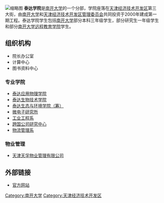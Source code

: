 {{Infobox University Department
 |标题色 = #711a5f
| 名称 = 南开大学泰达学院
| 外文名  = 
| 图像 = 
| affiliations = [[南开大学|南开大学]]
| 校训 = 
| chairman_label = 院长
| chairman = [[王磊|王磊]]
| 书记    = 
| 类型 = [[中央部属高校|中央部属高校]]分校区
| 建校  = 2000年
| 面积  = 
| 建筑面积= 
| 学生 = 
| 教师    = 
| 老校名 = 
| 地址 = {{CHN}}[[天津市|天津市]]开发区第三大街
| 网站 = 
}}
[[File:天津南开大学泰达学院.jpg|缩略图]]
'''泰达学院'''是[[南开大学|南开大学]]的一个分部，学院座落在[[天津经济技术开发区|天津经济技术开发区]]第三大街，由[[南开大学|南开大学]]和[[天津经济技术开发区管理委员会|天津经济技术开发区管理委员会]]共同投资于2000年建成第一期工程。泰达学院学生包括[[南开大学|南开大学]]部分本科三年级学生，部分研究生一年级学生和部分[[南开大学远程教育学院|南开大学远程教育学院]]学生。

==组织机构==
*院长办公室
*计算中心
*图书资料中心

===专业学院===
*[[泰达应用物理学院|泰达应用物理学院]]
*[[泰达生物技术学院|泰达生物技术学院]]
*[[泰达生态与环境学院（筹）|泰达生态与环境学院（筹）]]
*[[微电子研究所|微电子研究所]]
*[[工业工程系|工业工程系]]
*[[跨国公司研究中心|跨国公司研究中心]]
*[[物流管理系|物流管理系]]

===物业管理===
*[[天津天孚物业管理有限公司|天津天孚物业管理有限公司]]

==外部链接==
*[http://teda.nankai.edu.cn 官方网站] {{Wayback|url=http://teda.nankai.edu.cn/ |date=20210118144150 }}
{{南开大学}}
[[Category:南开大学|Category:南开大学]]
[[Category:天津经济技术开发区|Category:天津经济技术开发区]]